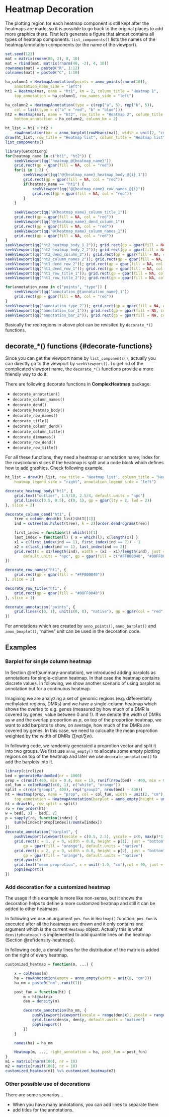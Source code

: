 
# Heatmap Decoration {#heatmap-decoration}

The plotting region for each heatmap component is still kept after the heatmaps are made, so it is
possible to go back to the original places to add more graphics there. First let's generate a figure
that almost contains all types of heatmap components. `list_components()` lists the names of the
heatmap/annotation components (or the name of the viewport).

```r
set.seed(123)
mat = matrix(rnorm(80, 2), 8, 10)
mat = rbind(mat, matrix(rnorm(40, -2), 4, 10))
rownames(mat) = paste0("R", 1:12)
colnames(mat) = paste0("C", 1:10)

ha_column1 = HeatmapAnnotation(points = anno_points(rnorm(10)), 
    annotation_name_side = "left")
ht1 = Heatmap(mat, name = "ht1", km = 2, column_title = "Heatmap 1", 
    top_annotation = ha_column1, row_names_side = "left")

ha_column2 = HeatmapAnnotation(type = c(rep("a", 5), rep("b", 5)),
    col = list(type = c("a" = "red", "b" = "blue")))
ht2 = Heatmap(mat, name = "ht2", row_title = "Heatmap 2", column_title = "Heatmap 2",
    bottom_annotation = ha_column2, column_km = 2)

ht_list = ht1 + ht2 + 
    rowAnnotation(bar = anno_barplot(rowMeans(mat), width = unit(2, "cm")))
draw(ht_list, row_title = "Heatmap list", column_title = "Heatmap list")
list_components()

library(GetoptLong)
for(heatmap_name in c("ht1", "ht2")) {
    seekViewport(qq("heatmap_@{heatmap_name}"))
    grid.rect(gp = gpar(fill = NA, col = "red"))
    for(i in 1:2) {
        seekViewport(qq("@{heatmap_name}_heatmap_body_@{i}_1"))
        grid.rect(gp = gpar(fill = NA, col = "red"))
        if(heatmap_name == "ht1") {
            seekViewport(qq("@{heatmap_name}_row_names_@{i}"))
            grid.rect(gp = gpar(fill = NA, col = "red"))
        }
    }
        
    seekViewport(qq("@{heatmap_name}_column_title_1"))
    grid.rect(gp = gpar(fill = NA, col = "red"))
    seekViewport(qq("@{heatmap_name}_dend_column_1"))
    grid.rect(gp = gpar(fill = NA, col = "red"))
    seekViewport(qq("@{heatmap_name}_column_names_1"))
    grid.rect(gp = gpar(fill = NA, col = "red"))
}
seekViewport(qq("ht2_heatmap_body_1_2")); grid.rect(gp = gpar(fill = NA, col = "red"))
seekViewport(qq("ht2_heatmap_body_2_2")); grid.rect(gp = gpar(fill = NA, col = "red"))
seekViewport(qq("ht2_dend_column_2")); grid.rect(gp = gpar(fill = NA, col = "red"))
seekViewport(qq("ht2_column_names_2")); grid.rect(gp = gpar(fill = NA, col = "red"))
seekViewport(qq("ht1_dend_row_2")); grid.rect(gp = gpar(fill = NA, col = "red"))
seekViewport(qq("ht1_dend_row_1")); grid.rect(gp = gpar(fill = NA, col = "red"))
seekViewport(qq("ht1_row_title_1")); grid.rect(gp = gpar(fill = NA, col = "red"))
seekViewport(qq("ht1_row_title_2")); grid.rect(gp = gpar(fill = NA, col = "red"))

for(annotation_name in c("points", "type")) {
    seekViewport(qq("annotation_@{annotation_name}_1"))
    grid.rect(gp = gpar(fill = NA, col = "red"))
}
seekViewport(qq("annotation_type_2")); grid.rect(gp = gpar(fill = NA, col = "red"))
seekViewport(qq("annotation_bar_1")); grid.rect(gp = gpar(fill = NA, col = "red"))
seekViewport(qq("annotation_bar_2")); grid.rect(gp = gpar(fill = NA, col = "red"))
```

Basically the red regions in above plot can be revisited by `decorate_*()` functions.

## decorate_*() functions {#decorate-functions}

Since you can get the viewport name by `list_components()`, actually you can directly go to
the viewport by `seekViewport()`. To get rid of the complicated viewport name, the `decorate_*()` 
functions provide a more friendly way to do it.

There are following decorate functions in **ComplexHeatmap** package:

- `decorate_annotation()`
- `decorate_column_names()` 
- `decorate_dend()`  
- `decorate_heatmap_body()` 
- `decorate_row_names()`
- `decorate_title()`
- `decorate_column_dend()`
- `decorate_column_title()`
- `decorate_dimnames()`
- `decorate_row_dend()`   
- `decorate_row_title()`

For all these functions, they need a heatmap or annotation name, index for the row/column slices if 
the heatmap is split and a code block which defines how to add graphics. Check following example.

```r
ht_list = draw(ht_list, row_title = "Heatmap list", column_title = "Heatmap list", 
    heatmap_legend_side = "right", annotation_legend_side = "left")

decorate_heatmap_body("ht1", {
    grid.text("outlier", 1.5/10, 2.5/4, default.units = "npc")
    grid.lines(c(0.5, 0.5), c(0, 1), gp = gpar(lty = 2, lwd = 2))
}, slice = 2)

decorate_column_dend("ht1", {
    tree = column_dend(ht_list)$ht1[[1]]
    ind = cutree(as.hclust(tree), k = 2)[order.dendrogram(tree)]

    first_index = function(l) which(l)[1]
    last_index = function(l) { x = which(l); x[length(x)] }
    x1 = c(first_index(ind == 1), first_index(ind == 2)) - 1
    x2 = c(last_index(ind == 1), last_index(ind == 2))
    grid.rect(x = x1/length(ind), width = (x2 - x1)/length(ind), just = "left",
        default.units = "npc", gp = gpar(fill = c("#FF000040", "#00FF0040"), col = NA))
})

decorate_row_names("ht1", {
    grid.rect(gp = gpar(fill = "#FF000040"))
}, slice = 2)

decorate_row_title("ht1", {
    grid.rect(gp = gpar(fill = "#00FF0040"))
}, slice = 1)

decorate_annotation("points", {
    grid.lines(c(0, 1), unit(c(0, 0), "native"), gp = gpar(col = "red"))
})
```

For annotations which are created by `anno_points()`, `anno_barplot()` and `anno_boxplot()`, "native" unit
can be used in the decoration code.

## Examples {#decoration-examples}


### Barplot for single column heatmap {#barplot-for-single-column-heatmap}

In Section \@ref(summary-annotation), we introduced adding barplots as annotations for single-column heatmap.
In that case the heatmap contains discrete values. In following, we show another scenario of using
barplot as annotation but for a continuous heatmap.

Imagining we are analyzing a set of genomic regions (e.g. differentially methylated regions, DMRs) and we
have a single-column heatmap which shows the overlap to e.g. genes (measured by how much of a DMR
is covered by genes, value between 0 and 1). If we denote the width of DMRs as $w$ and the overlap proportion
as $p$, on top of the  proportion heatmap, we want to add barplots to show, on average, how much of the DMRs
are covered by genes. In this case, we need to calcualte the mean proprotion weighted by the width of DMRs
($\sum{w \dot p}/\sum{w}$).

In following code, we randomly generated a proprotion vector and split it into two groups. We first
use `anno_empty()` to allocate some empty plotting regions on top of the heatmap and later we use
`decorate_annotation()` to add the barplots into it.

```r
library(circlize)
bed = generateRandomBed(nr = 1000)
prop = c(runif(400, min = 0.4, max = 1), runif(nrow(bed) - 400, min = 0.2, max = 0.6))
col_fun = colorRamp2(c(0, 1), c("white", "orange"))
split = c(rep("group1", 400), rep("group2", nrow(bed) - 400))
ht = Heatmap(prop, name = "prop", col = col_fun, width = unit(2, "cm"),
    top_annotation = HeatmapAnnotation(barplot = anno_empty(height = unit(4, "cm"))))
ht = draw(ht, row_split = split)
ro = row_order(ht)
w = bed[, 3] - bed[, 2]
p = sapply(ro, function(index) {
    sum(w[index]*prop[index])/sum(w[index])
})
decorate_annotation("barplot", {
    pushViewport(viewport(xscale = c(0.5, 2.5), yscale = c(0, max(p)*1.1)))
    grid.rect(x = 1, y = 0, width = 0.8, height = p[1], just = "bottom",
        gp = gpar(fill = "orange"), default.units = "native")
    grid.rect(x = 2, y = 0, width = 0.8, height = p[2], just = "bottom",
        gp = gpar(fill = "orange"), default.units = "native")
    grid.yaxis()
    grid.text("mean proprotion", x = unit(-1.5, "cm"),rot = 90, just = "bottom")
    popViewport()
})
```

### Add decoration for a customized heatmap {#add-decoration-for-a-customized-heatmap}

The usage if this example is more like non-sense, but it shows the decoration helps to
define a more customzed heatmap and still it can be added to other heatmaps.

In following we use an argument `pos_fun` in `Heatmap()` function. `pos_fun` is executed
after all the heatmaps are drawn and it only contains one argument which is the current
`Heatmap` object. Actually this is what `densityHeatmap()` is implemented to add quantile lines
on the heatmap (Section \@ref(density-heatmap)).

In following code, a density lines for the distribution of the matrix is added on the right of
every heatmap.

```r
customized_heatmap = function(m, ...) {

    x = colMeans(m)
    ha = rowAnnotation(empty = anno_empty(width = unit(6, "cm")))
    ha_nm = paste0("nm", runif(1))

    post_fun = function(ht) {
        m = ht@matrix
        den = density(m)

        decorate_annotation(ha_nm, {
            pushViewport(viewport(xscale = range(den$x), yscale = range(den$y)))
            grid.lines(den$x, den$y, default.units = "native")
            popViewport()
        })    
    }

    names(ha) = ha_nm

    Heatmap(m, ..., right_annotation = ha, post_fun = post_fun)
}
m1 = matrix(rnorm(100), nr = 10)
m2 = matrix(runif(100), nr = 10)
customized_heatmap(m1) %v% customized_heatmap(m2)
```

### Other possible use of decorations {#other-possible-use-of-decorations}

There are some scenarios...

- When you have many annotations, you can add lines to separate them
- add titles for the annotations.

